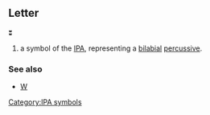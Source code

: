 ==Letter==
'''ʬ'''

#a symbol of the [[IPA]], representing a [[bilabial]] [[percussive]].
===See also===
*[[W]]

[[Category:IPA symbols]]